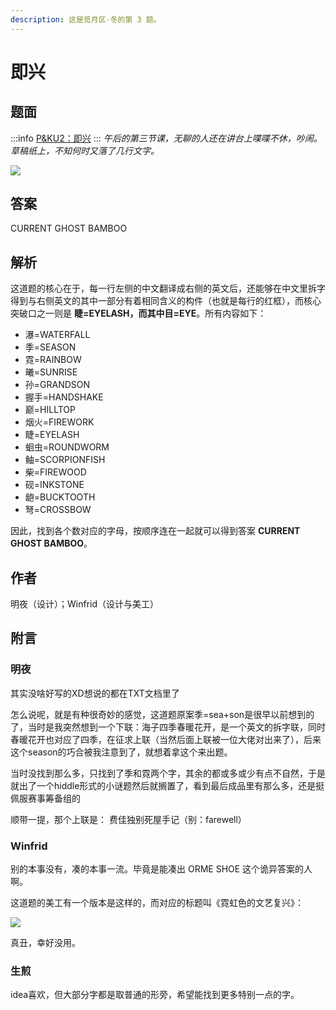```yaml
---
description: 这是觅月区·冬的第 3 题。
---
```


# 即兴

## 题面

:::info
[P&KU2：即兴](https://pnku2.pkupuzzle.art/#/game/miyue/winter_03)
:::
_午后的第三节课，无聊的人还在讲台上喋喋不休，吵闹。_
_草稿纸上，不知何时又落了几行文字。_

![](./03-ji-xing.assets/image_1.webp)

## 答案

CURRENT GHOST BAMBOO

## 解析

这道题的核心在于，每一行左侧的中文翻译成右侧的英文后，还能够在中文里拆字得到与右侧英文的其中一部分有着相同含义的构件（也就是每行的红框），而核心突破口之一则是 **睫=EYELASH，**而其中**目=EYE**。所有内容如下：

- 瀑=WATERFALL
- 季=SEASON
- 霓=RAINBOW
- 曦=SUNRISE
- 孙=GRANDSON
- 握手=HANDSHAKE
- 巅=HILLTOP
- 烟火=FIREWORK
- 睫=EYELASH
- 蛔虫=ROUNDWORM
- 鲉=SCORPIONFISH
- 柴=FIREWOOD
- 砚=INKSTONE
- 龅=BUCKTOOTH
- 弩=CROSSBOW

因此，找到各个数对应的字母，按顺序连在一起就可以得到答案 **CURRENT GHOST BAMBOO**。

## 作者

明夜（设计）；Winfrid（设计与美工）

## 附言

### 明夜

其实没啥好写的XD想说的都在TXT文档里了

怎么说呢，就是有种很奇妙的感觉，这道题原案季=sea+son是很早以前想到的了，当时是我突然想到一个下联：海子四季春暖花开，是一个英文的拆字联，同时春暖花开也对应了四季，在征求上联（当然后面上联被一位大佬对出来了），后来这个season的巧合被我注意到了，就想着拿这个来出题。

当时没找到那么多，只找到了季和霓两个字，其余的都或多或少有点不自然，于是就出了一个hiddle形式的小谜题然后就搁置了，看到最后成品里有那么多，还是挺佩服赛事筹备组的

顺带一提，那个上联是： 费佳独别死屋手记（别：farewell）

### Winfrid

别的本事没有，凑的本事一流。毕竟是能凑出 ORME SHOE 这个诡异答案的人啊。

这道题的美工有一个版本是这样的，而对应的标题叫《霓虹色的文艺复兴》：

![](./03-ji-xing.assets/image_2.webp)

真丑，幸好没用。

### 生煎

idea喜欢，但大部分字都是取普通的形旁，希望能找到更多特别一点的字。
